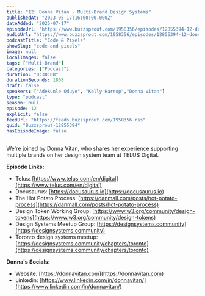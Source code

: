 ```yaml
---
title: "12: Donna Vitan - Multi-Brand Design Systems"
publishedAt: "2023-05-17T16:00:00.000Z"
dateAdded: "2025-07-17"
episodeUrl: "https://www.buzzsprout.com/1958356/episodes/12855394-12-donna-vitan-multi-brand-design-systems.mp3"
audioUrl: "https://www.buzzsprout.com/1958356/episodes/12855394-12-donna-vitan-multi-brand-design-systems.mp3"
podcastTitle: "Code & Pixels"
showSlug: "code-and-pixels"
image: null
localImages: false
tags: ["Multi-Brand"]
categories: ["Podcast"]
duration: "0:30:08"
durationSeconds: 1808
draft: false
speakers: ["Adekunle Oduye", "Kelly Harrop","Donna Vitan"]
type: "podcast"
season: null
episode: 12
explicit: false
feedUrl: "https://feeds.buzzsprout.com/1958356.rss"
guid: "Buzzsprout-12855394"
hasEpisodeImage: false
---
```

We're joined by Donna Vitan, who shares her experience supporting multiple brands on her design system team at TELUS Digital.  
  
**Episode Links:**

-   Telus: [https://www.telus.com/en/digital](https://www.telus.com/en/digital)
-   Docusaurus: [https://docusaurus.io](https://docusaurus.io)
-   The Hot Potato Process: [https://danmall.com/posts/hot-potato-process](https://danmall.com/posts/hot-potato-process)
-   Design Token Working Group: [https://www.w3.org/community/design-tokens](https://www.w3.org/community/design-tokens)
-   Design Systems Meetup Group: [https://designsystems.community](https://designsystems.community)
-   Toronto design systems meetup: [https://designsystems.community/chapters/toronto](https://designsystems.community/chapters/toronto)

**Donna's Socials:**

-   Website: [https://donnavitan.com](https://donnavitan.com)
-   Linkedin: [https://www.linkedin.com/in/donnavitan/](https://www.linkedin.com/in/donnavitan/)
